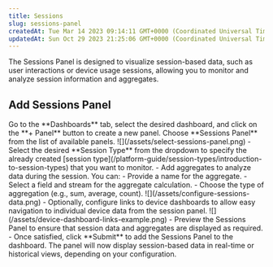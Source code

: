 ```yaml
---
title: Sessions
slug: sessions-panel
createdAt: Tue Mar 14 2023 09:14:11 GMT+0000 (Coordinated Universal Time)
updatedAt: Sun Oct 29 2023 21:25:06 GMT+0000 (Coordinated Universal Time)
---
```


The Sessions Panel is designed to visualize session-based data, such as user interactions or device usage sessions, allowing you to monitor and analyze session information and aggregates.

## Add Sessions Panel

<Steps>
  <Step title="Navigate to Dashboards">
    Go to the **Dashboards** tab, select the desired dashboard, and click on the **+ Panel** button to create a new panel.
  </Step>
  <Step title="Select Sessions Panel">
    Choose **Sessions Panel** from the list of available panels.  
    ![](/assets/select-sessions-panel.png)
  </Step>
  <Step title="Configure Session Data">
    - Select the desired **Session Type** from the dropdown to specify the already created [session type](/platform-guide/session-types/introduction-to-session-types) that you want to monitor.
    - Add aggregates to analyze data during the session. You can:
      - Provide a name for the aggregate.
      - Select a field and stream for the aggregate calculation.
      - Choose the type of aggregation (e.g., sum, average, count).
    ![](/assets/configure-sessions-data.png)
  </Step>
  <Step title="Add Device Dashboard Links">
    - Optionally, configure links to device dashboards to allow easy navigation to individual device data from the session panel.  
    ![](/assets/device-dashboard-links-example.png)
  </Step>
  <Step title="Preview and Submit the Panel">
    - Preview the Sessions Panel to ensure that session data and aggregates are displayed as required.
    - Once satisfied, click **Submit** to add the Sessions Panel to the dashboard.  
    The panel will now display session-based data in real-time or historical views, depending on your configuration.
  </Step>
</Steps>